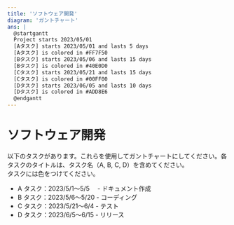 ```yaml
---
title: 'ソフトウェア開発'
diagram: 'ガントチャート'
ans: |
  @startgantt
  Project starts 2023/05/01
  [Aタスク] starts 2023/05/01 and lasts 5 days
  [Aタスク] is colored in #FF7F50
  [Bタスク] starts 2023/05/06 and lasts 15 days
  [Bタスク] is colored in #40E0D0
  [Cタスク] starts 2023/05/21 and lasts 15 days
  [Cタスク] is colored in #00FF00
  [Dタスク] starts 2023/06/05 and lasts 10 days
  [Dタスク] is colored in #ADD8E6
  @endgantt
---
```


# ソフトウェア開発

以下のタスクがあります。これらを使用してガントチャートにしてください。各タスクのタイトルは、タスク名（A, B, C, D）を含めてください。  
タスクには色をつけてください。

- A タスク：2023/5/1〜5/5 　- ドキュメント作成
- B タスク：2023/5/6〜5/20 - コーディング
- C タスク：2023/5/21〜6/4 - テスト
- D タスク：2023/6/5〜6/15 - リリース
